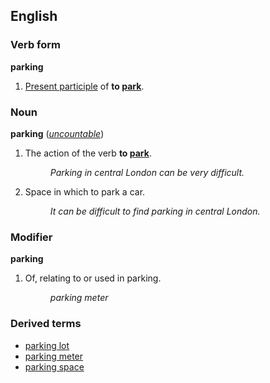 ==English==
===Verb form===
'''parking'''

#[[Present participle]] of '''to [[park]]'''.

===Noun===
'''parking''' (''[[uncountable]]'')

#The action of the verb '''to [[park]]'''.
#:''Parking in central London can be very difficult.''
#Space in which to park a car.
#:''It can be difficult to find parking in central London.''

===Modifier===
'''parking'''

#Of, relating to or used in parking.
#:''parking meter''

===Derived terms===
*[[parking lot]]
*[[parking meter]]
*[[parking space]]